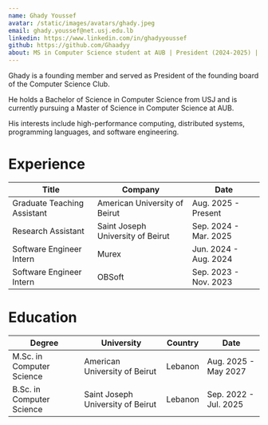 ```yaml
---
name: Ghady Youssef
avatar: /static/images/avatars/ghady.jpeg
email: ghady.youssef@net.usj.edu.lb
linkedin: https://www.linkedin.com/in/ghadyyoussef
github: https://github.com/Ghaadyy
about: MS in Computer Science student at AUB | President (2024-2025) | High-Performance Computing and Software Engineering
---
```


Ghady is a founding member and served as President of the founding board of the Computer Science Club.

He holds a Bachelor of Science in Computer Science from USJ and is currently pursuing a Master of Science in Computer Science at AUB.

His interests include high-performance computing, distributed systems, programming languages, and software engineering.

<h1>Experience</h1>

| Title                       | Company                           | Date                  |
| --------------------------- | --------------------------------- | --------------------- |
| Graduate Teaching Assistant | American University of Beirut     | Aug. 2025 - Present   |
| Research Assistant          | Saint Joseph University of Beirut | Sep. 2024 - Mar. 2025 |
| Software Engineer Intern    | Murex                             | Jun. 2024 - Aug. 2024 |
| Software Engineer Intern    | OBSoft                            | Sep. 2023 - Nov. 2023 |

<h1>Education</h1>

| Degree                    | University                        | Country | Date                  |
| ------------------------- | --------------------------------- | ------- | --------------------- |
| M.Sc. in Computer Science | American University of Beirut     | Lebanon | Aug. 2025 - May 2027  |
| B.Sc. in Computer Science | Saint Joseph University of Beirut | Lebanon | Sep. 2022 - Jul. 2025 |
